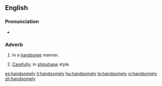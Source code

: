 ==English==

===Pronunciation===
*{{audio|en-us-handsomely.ogg|Audio (US)}}

===Adverb===
#In a [[handsome]] manner.
#{{Nautical}} [[Carefully]]; in [[shipshape]] style.

[[es:handsomely]]
[[it:handsomely]]
[[hu:handsomely]]
[[te:handsomely]]
[[vi:handsomely]]
[[zh:handsomely]]